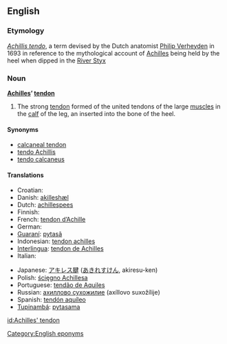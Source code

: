 ==English==

===Etymology===
{{L.}} ''[[Achillis tendo]]'', a term devised by the Dutch anatomist [[w:Philip Verheyden|Philip Verheyden]] in 1693 in reference to the mythological account of [[Achilles]] being held by the heel when dipped in the [[w:Styx|River Styx]]

===Noun===
'''[[Achilles]]’ [[tendon]]'''

# {{anatomy}} The strong [[tendon]] formed of the united tendons of the large [[muscle]]s in the [[calf]] of the leg, an inserted into the bone of the heel.

====Synonyms====
*[[calcaneal tendon]]
*[[tendo Achillis]]
*[[tendo calcaneus]]

====Translations====
{{top}}
* Croatian: {{t-|hr|Ahilova tetiva|f}}
* Danish: [[akilleshæl]]
* Dutch: [[achillespees]] {{f}}
* Finnish: {{t-|fi|akillesjänne}}
* French: [[tendon d’Achille]] {{m}}
* German: {{t+|de|Achillessehne|f}}
* [[Guaraní]]: [[pytasã]]
* Indonesian: [[tendon achilles]]
* [[Interlingua]]: [[tendon de Achilles]]
* Italian: {{t-|it|tendine di Achille|m}}
{{mid}}
* Japanese: [[アキレス腱]] ([[あきれすけん]], akiresu-ken)
* Polish: [[ścięgno Achillesa]] {{n}}
* Portuguese: [[tendão de Aquiles]] {{m}}
* Russian: [[ахиллово сухожилие]] (axíllovo suxožílije) {{n}}
* Spanish: [[tendón aquíleo]] {{m}}
* [[Tupinambá]]: [[pytasama]]
{{bottom}}

[[Category:English eponyms]]

[[id:Achilles' tendon]]